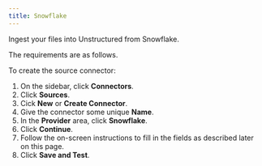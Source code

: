 ```yaml
---
title: Snowflake
---
```


Ingest your files into Unstructured from Snowflake.

The requirements are as follows.


<SnowflakePrerequisites />

To create the source connector:

1. On the sidebar, click **Connectors**.
2. Click **Sources**.
3. Cick **New** or **Create Connector**.
4. Give the connector some unique **Name**.
5. In the **Provider** area, click **Snowflake**.
6. Click **Continue**. 
7. Follow the on-screen instructions to fill in the fields as described later on this page.
8. Click **Save and Test**.


<SnowflakeFields />